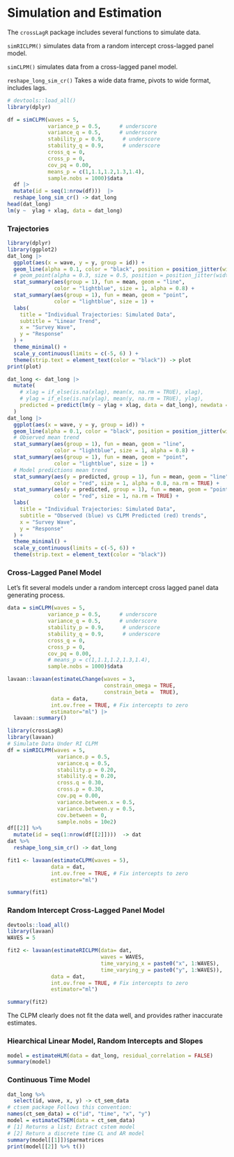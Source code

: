 # Simulation and Estimation

The $\texttt{crossLagR}$ package includes several functions to simulate data.

$\texttt{simRICLPM()}$ simulates data from a random intercept cross-lagged panel model.

$\texttt{simCLPM()}$ simulates data from a cross-lagged panel model.

$\texttt{reshape\_long\_sim\_cr()}$ Takes a wide data frame, pivots to wide format, includes lags.


```r
# devtools::load_all()
library(dplyr)

df = simCLPM(waves = 5,
             variance_p = 0.5,      # underscore
             variance_q = 0.5,      # underscore
             stability_p = 0.9,      # underscore
             stability_q = 0.9,      # underscore
             cross_q = 0,
             cross_p = 0,
             cov_pq = 0.00,
             means_p = c(1,1.1,1.2,1.3,1.4),
             sample.nobs = 1000)$data
  df |>
  mutate(id = seq(1:nrow(df)))  |>
  reshape_long_sim_cr() -> dat_long
head(dat_long)
lm(y ~  ylag + xlag, data = dat_long)
```
### Trajectories

```r
library(dplyr)
library(ggplot2)
dat_long |> 
  ggplot(aes(x = wave, y = y, group = id)) +
  geom_line(alpha = 0.1, color = "black", position = position_jitter(width = 0.1, height = 0.2)) +
  # geom_point(alpha = 0.3, size = 0.5, position = position_jitter(width = 0.1, height = 0.2)) +
  stat_summary(aes(group = 1), fun = mean, geom = "line", 
               color = "lightblue", size = 1, alpha = 0.8) +
  stat_summary(aes(group = 1), fun = mean, geom = "point", 
               color = "lightblue", size = 1) +
  labs(
    title = "Individual Trajectories: Simulated Data",
    subtitle = "Linear Trend",
    x = "Survey Wave",
    y = "Response"
  ) +
  theme_minimal() +
  scale_y_continuous(limits = c(-5, 6) ) +
  theme(strip.text = element_text(color = "black")) -> plot
print(plot)
```

```r
dat_long <- dat_long |>
  mutate(
    # xlag = if_else(is.na(xlag), mean(x, na.rm = TRUE), xlag),
    # ylag = if_else(is.na(ylag), mean(y, na.rm = TRUE), ylag),
    predicted = predict(lm(y ~ ylag + xlag, data = dat_long), newdata = dat_long)
  )
dat_long |> 
  ggplot(aes(x = wave, y = y, group = id)) +
  geom_line(alpha = 0.1, color = "black", position = position_jitter(width = 0.1, height = 0.2)) +
  # Observed mean trend
  stat_summary(aes(group = 1), fun = mean, geom = "line", 
               color = "lightblue", size = 1, alpha = 0.8) +
  stat_summary(aes(group = 1), fun = mean, geom = "point", 
               color = "lightblue", size = 1) +
  # Model predictions mean trend
  stat_summary(aes(y = predicted, group = 1), fun = mean, geom = "line", 
               color = "red", size = 1, alpha = 0.8, na.rm = TRUE) +
  stat_summary(aes(y = predicted, group = 1), fun = mean, geom = "point", 
               color = "red", size = 1, na.rm = TRUE) +
  labs(
    title = "Individual Trajectories: Simulated Data",
    subtitle = "Observed (blue) vs CLPM Predicted (red) trends",
    x = "Survey Wave",
    y = "Response"
  ) +
  theme_minimal() +
  scale_y_continuous(limits = c(-5, 6)) +
  theme(strip.text = element_text(color = "black"))


```
### Cross-Lagged Panel Model

Let's fit several models under a random intercept cross lagged panel data generating process.

```r
data = simCLPM(waves = 5,
             variance_p = 0.5,      # underscore
             variance_q = 0.5,      # underscore
             stability_p = 0.9,      # underscore
             stability_q = 0.9,      # underscore
             cross_q = 0,
             cross_p = 0,
             cov_pq = 0.00,
             # means_p = c(1,1.1,1.2,1.3,1.4),
             sample.nobs = 1000)$data

lavaan::lavaan(estimateLChange(waves = 3,
                               constrain_omega = TRUE,
                               constrain_beta =  TRUE),
              data = data,
              int.ov.free = TRUE, # Fix intercepts to zero
              estimator="ml") |>
  lavaan::summary()

```

```r
library(crossLagR)
library(lavaan)
# Simulate Data Under RI CLPM
df = simRICLPM(waves = 5,
                variance.p = 0.5,
                variance.q = 0.5,
                stability.p = 0.20,
                stability.q = 0.20,
                cross.q = 0.30,
                cross.p = 0.30,
                cov.pq = 0.00,
                variance.between.x = 0.5,
                variance.between.y = 0.5,
                cov.between = 0,
                sample.nobs = 10e2)
df[[2]] %>%
  mutate(id = seq(1:nrow(df[[2]])))  -> dat
dat %>%
  reshape_long_sim_cr() -> dat_long

fit1 <- lavaan(estimateCLPM(waves = 5),
              data = dat,
              int.ov.free = TRUE, # Fix intercepts to zero
              estimator="ml")

summary(fit1)
```

### Random Intercept Cross-Lagged Panel Model

```r
devtools::load_all()
library(lavaan)
WAVES = 5

fit2 <- lavaan(estimateRICLPM(data= dat,
                              waves = WAVES, 
                              time_varying_x = paste0("x", 1:WAVES), 
                              time_varying_y = paste0("y", 1:WAVES)),
              data = dat,
              int.ov.free = TRUE, # Fix intercepts to zero
              estimator="ml")

summary(fit2)
```

The CLPM clearly does not fit the data well, and provides rather inaccurate estimates.

### Hiearchical Linear Model, Random Intercepts and Slopes

```r
model = estimateHLM(data = dat_long, residual_correlation = FALSE)
summary(model)
```

### Continuous Time Model

```r
dat_long %>%
  select(id, wave, x, y) -> ct_sem_data
# ctsem package Follows this convention:
names(ct_sem_data) = c("id", "time", "x", "y")
model = estimateCTSEM(data = ct_sem_data)
# [1] Returns a list; Extract cstem model
# [2] Return a discrete time CL and AR model
summary(model[[1]])$parmatrices
print(model[[2]] %>% t())
```
